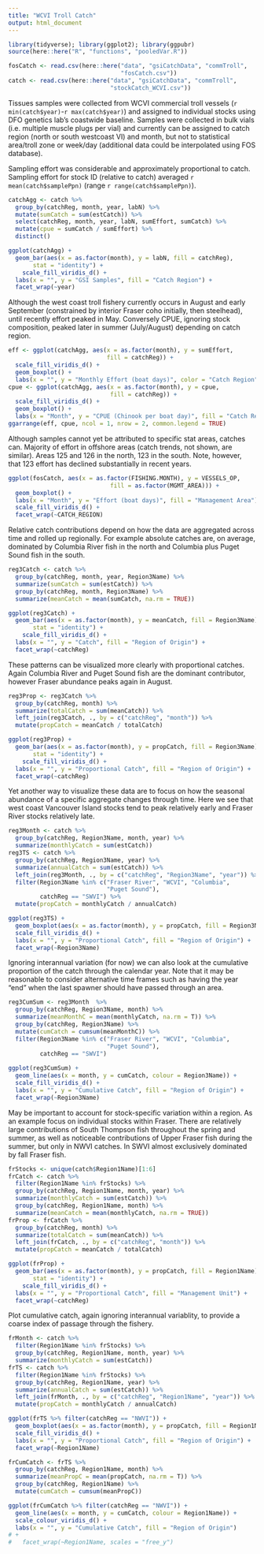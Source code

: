 ```yaml
---
title: "WCVI Troll Catch"
output: html_document
---
```


```r
library(tidyverse); library(ggplot2); library(ggpubr)
source(here::here("R", "functions", "pooledVar.R"))

fosCatch <- read.csv(here::here("data", "gsiCatchData", "commTroll",
                                "fosCatch.csv"))
catch <- read.csv(here::here("data", "gsiCatchData", "commTroll", 
                             "stockCatch_WCVI.csv"))
```

Tissues samples were collected from WCVI commercial troll vessels (`r min(catch$year)`-`r max(catch$year)`) and assigned to individual stocks using DFO genetics lab's coastwide baseline. Samples were collected in bulk vials (i.e. multiple muscle plugs per vial) and currently can be assigned to catch region (north or south westcoast VI) and month, but not to statistical area/troll zone or week/day (additional data could be interpolated using FOS database). 

Sampling effort was considerable and approximately proportional to catch. Sampling effort for stock ID (relative to catch) averaged `r mean(catch$samplePpn)` (range `r range(catch$samplePpn)`). 

```r
catchAgg <- catch %>% 
  group_by(catchReg, month, year, labN) %>% 
  mutate(sumCatch = sum(estCatch)) %>% 
  select(catchReg, month, year, labN, sumEffort, sumCatch) %>% 
  mutate(cpue = sumCatch / sumEffort) %>% 
  distinct()

ggplot(catchAgg) +
  geom_bar(aes(x = as.factor(month), y = labN, fill = catchReg), 
       stat = "identity") +
    scale_fill_viridis_d() +
  labs(x = "", y = "GSI Samples", fill = "Catch Region") +
  facet_wrap(~year)
```

Although the west coast troll fishery currently occurs in August and early September (constrained by interior Fraser coho initially, then steelhead), until recently effort peaked in May. Conversely CPUE, ignoring stock composition, peaked later in summer (July/August) depending on catch region.

```r
eff <- ggplot(catchAgg, aes(x = as.factor(month), y = sumEffort, 
                            fill = catchReg)) +
  scale_fill_viridis_d() +
  geom_boxplot() +
  labs(x = "", y = "Monthly Effort (boat days)", color = "Catch Region")
cpue <- ggplot(catchAgg, aes(x = as.factor(month), y = cpue, 
                             fill = catchReg)) +
  scale_fill_viridis_d() +
  geom_boxplot() +
  labs(x = "Month", y = "CPUE (Chinook per boat day)", fill = "Catch Region")
ggarrange(eff, cpue, ncol = 1, nrow = 2, common.legend = TRUE)
```

Although samples cannot yet be attributed to specific stat areas, catches can. Majority of effort in offshore areas (catch trends, not shown, are similar). Areas 125 and 126 in the north, 123 in the south. Note, however, that 123 effort has declined substantially in recent years.

```r
ggplot(fosCatch, aes(x = as.factor(FISHING.MONTH), y = VESSELS_OP, 
                             fill = as.factor(MGMT_AREA))) +
  geom_boxplot() +
  labs(x = "Month", y = "Effort (boat days)", fill = "Management Area") +
  scale_fill_viridis_d() +
  facet_wrap(~CATCH_REGION)
```

Relative catch contributions depend on how the data are aggregated across time and rolled up regionally. For example absolute catches are, on average, dominated by Columbia River fish in the north and Columbia plus Puget Sound fish in the south. 

```r
reg3Catch <- catch %>% 
  group_by(catchReg, month, year, Region3Name) %>% 
  summarize(sumCatch = sum(estCatch)) %>%
  group_by(catchReg, month, Region3Name) %>% 
  summarize(meanCatch = mean(sumCatch, na.rm = TRUE))

ggplot(reg3Catch) +
  geom_bar(aes(x = as.factor(month), y = meanCatch, fill = Region3Name),
       stat = "identity") +
    scale_fill_viridis_d() +
  labs(x = "", y = "Catch", fill = "Region of Origin") +
  facet_wrap(~catchReg)
```

These patterns can be visualized more clearly with proportional catches. Again Columbia River and Puget Sound fish are the dominant contributor, however Fraser abundance peaks again in August.

```r
reg3Prop <- reg3Catch %>% 
  group_by(catchReg, month) %>% 
  summarize(totalCatch = sum(meanCatch)) %>% 
  left_join(reg3Catch, ., by = c("catchReg", "month")) %>% 
  mutate(propCatch = meanCatch / totalCatch)

ggplot(reg3Prop) +
  geom_bar(aes(x = as.factor(month), y = propCatch, fill = Region3Name), 
       stat = "identity") +
    scale_fill_viridis_d() +
  labs(x = "", y = "Proportional Catch", fill = "Region of Origin") +
  facet_wrap(~catchReg)
```

Yet another way to visualize these data are to focus on how the seasonal abundance of a specific aggregate changes through time. Here we see that west coast Vancouver Island stocks tend to peak relatively early and Fraser River stocks relatively late.

```r
reg3Month <- catch %>% 
  group_by(catchReg, Region3Name, month, year) %>%
  summarize(monthlyCatch = sum(estCatch))
reg3TS <- catch %>% 
  group_by(catchReg, Region3Name, year) %>% 
  summarize(annualCatch = sum(estCatch)) %>% 
  left_join(reg3Month, ., by = c("catchReg", "Region3Name", "year")) %>% 
  filter(Region3Name %in% c("Fraser River", "WCVI", "Columbia", 
                            "Puget Sound"),
         catchReg == "SWVI") %>% 
  mutate(propCatch = monthlyCatch / annualCatch)

ggplot(reg3TS) +
  geom_boxplot(aes(x = as.factor(month), y = propCatch, fill = Region3Name)) +
  scale_fill_viridis_d() +
  labs(x = "", y = "Proportional Catch", fill = "Region of Origin") +
  facet_wrap(~Region3Name)
```

Ignoring interannual variation (for now) we can also look at the cumulative proportion of the catch through the calendar year. Note that it may be reasonable to consider alternative time frames such as having the year "end" when the last spawner should have passed through an area. 

```r
reg3CumSum <- reg3Month  %>% 
  group_by(catchReg, Region3Name, month) %>% 
  summarize(meanMonthC = mean(monthlyCatch, na.rm = T)) %>% 
  group_by(catchReg, Region3Name) %>% 
  mutate(cumCatch = cumsum(meanMonthC)) %>% 
  filter(Region3Name %in% c("Fraser River", "WCVI", "Columbia", 
                            "Puget Sound"),
         catchReg == "SWVI")
  
ggplot(reg3CumSum) +
  geom_line(aes(x = month, y = cumCatch, colour = Region3Name)) +
  scale_fill_viridis_d() +
  labs(x = "", y = "Cumulative Catch", fill = "Region of Origin") +
  facet_wrap(~Region3Name)
```

May be important to account for stock-specific variation within a region. As an example focus on individual stocks within Fraser. There are relatively large contributions of South Thompson fish throughout the spring and summer, as well as noticeable contributions of Upper Fraser fish during the summer, but only in NWVI catches. In SWVI almost exclusively dominated by fall Fraser fish.

```r
frStocks <- unique(catch$Region1Name)[1:6]
frCatch <- catch %>% 
  filter(Region1Name %in% frStocks) %>% 
  group_by(catchReg, Region1Name, month, year) %>% 
  summarize(monthlyCatch = sum(estCatch)) %>% 
  group_by(catchReg, Region1Name, month) %>% 
  summarize(meanCatch = mean(monthlyCatch, na.rm = TRUE))
frProp <- frCatch %>% 
  group_by(catchReg, month) %>% 
  summarize(totalCatch = sum(meanCatch)) %>% 
  left_join(frCatch, ., by = c("catchReg", "month")) %>% 
  mutate(propCatch = meanCatch / totalCatch)

ggplot(frProp) +
  geom_bar(aes(x = as.factor(month), y = propCatch, fill = Region1Name), 
       stat = "identity") +
    scale_fill_viridis_d() +
  labs(x = "", y = "Proportional Catch", fill = "Management Unit") +
  facet_wrap(~catchReg)
```

Plot cumulative catch, again ignoring interannual variablity, to provide a coarse index of passage through the fishery.

```r
frMonth <- catch %>% 
  filter(Region1Name %in% frStocks) %>% 
  group_by(catchReg, Region1Name, month, year) %>%
  summarize(monthlyCatch = sum(estCatch))
frTS <- catch %>% 
  filter(Region1Name %in% frStocks) %>% 
  group_by(catchReg, Region1Name, year) %>% 
  summarize(annualCatch = sum(estCatch)) %>% 
  left_join(frMonth, ., by = c("catchReg", "Region1Name", "year")) %>% 
  mutate(propCatch = monthlyCatch / annualCatch)

ggplot(frTS %>% filter(catchReg == "NWVI")) +
  geom_boxplot(aes(x = as.factor(month), y = propCatch, fill = Region1Name)) +
  scale_fill_viridis_d() +
  labs(x = "", y = "Proportional Catch", fill = "Region of Origin") +
  facet_wrap(~Region1Name)
```

```r
frCumCatch <- frTS %>% 
  group_by(catchReg, Region1Name, month) %>%
  summarize(meanPropC = mean(propCatch, na.rm = T)) %>% 
  group_by(catchReg, Region1Name) %>% 
  mutate(cumCatch = cumsum(meanPropC))

ggplot(frCumCatch %>% filter(catchReg == "NWVI")) +
  geom_line(aes(x = month, y = cumCatch, colour = Region1Name)) +
  scale_colour_viridis_d() +
  labs(x = "", y = "Cumulative Catch", fill = "Region of Origin") 
# +
#   facet_wrap(~Region1Name, scales = "free_y")

```
